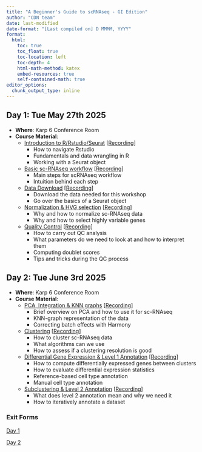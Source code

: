 ```yaml
---
title: "A Beginner's Guide to scRNAseq - GI Edition"
author: "CDN team"
date: last-modified
date-format: "[Last compiled on] D MMMM, YYYY"
format:
  html:
    toc: true
    toc_float: true
    toc-location: left
    toc-depth: 4
    html-math-method: katex
    embed-resources: true
    self-contained-math: true
editor_options: 
  chunk_output_type: inline
---
```


## Day 1: Tue May 27th 2025

-   **Where**: Karp 6 Conference Room
-   **Course Material**:
    -   [Introduction to R/Rstudio/Seurat](http://htmlpreview.github.io/?https://github.com/CellDiscoveryNetwork/beginner-workshop-gi-5-25/blob/main/day-1/1%20-%20Introduction.pdf) [[Recording](https://drive.google.com/file/d/1HoIPLuOT6bteMIPsGSaUd_Pzj0ipcDrI/view?usp=sharing)]
        -   How to navigate Rstudio
        -   Fundamentals and data wrangling in R
        -   Working with a Seurat object
    -   [Basic sc-RNAseq workflow](http://htmlpreview.github.io/?https://github.com/CellDiscoveryNetwork/beginner-workshop-gi-5-25/blob/main/day-1/2-The%20Basic%20scRNAseq%20Analysis%20Workflow.pdf) [[Recording](https://drive.google.com/file/d/1klrojhzCc-_YRzyqGbLETVEwGAu1cK3J/view?usp=sharing)]
        -   Main steps for scRNAseq workflow
        -   Intuition behind each step
    -   [Data Download](http://htmlpreview.github.io/?https://github.com/CellDiscoveryNetwork/beginner-workshop-gi-5-25/blob/main/day-1/3-download-data.html) [[Recording](https://drive.google.com/file/d/1MHB6Dwqf-i2wqETa4aEqYoRXI3x-mVV0/view?usp=sharing)]
        - Download the data needed for this workshop
        - Go over the basics of a Seurat object
    -   [Normalization & HVG selection](http://htmlpreview.github.io/?https://github.com/CellDiscoveryNetwork/beginner-workshop-gi-5-25/blob/main/day-1/4-norm-hvg.html) [[Recording](https://drive.google.com/file/d/1ZtPreTDYu2FsXWEi_2RMPLFcqQPdJ4Tr/view?usp=sharing)]
        -   Why and how to normalize sc-RNAseq data
        -   Why and how to select highly variable genes
    -   [Quality Control](http://htmlpreview.github.io/?https://github.com/CellDiscoveryNetwork/beginner-workshop-gi-5-25/blob/main/day-1/5-QC.html) [[Recording](https://drive.google.com/file/d/1lxRTcX0LL7AkSSpLlU2Sa54C6yLgBERf/view?usp=sharing)]
        -   How to carry out QC analysis
        -   What parameters do we need to look at and how to interpret them
        -   Computing doublet scores
        -   Tips and tricks during the QC process

## Day 2: Tue June 3rd 2025

-   **Where**: Karp 6 Conference Room
-   **Course Material**:
    -   [PCA, Integration & KNN graphs](http://htmlpreview.github.io/?https://github.com/CellDiscoveryNetwork/beginner-workshop-gi-5-25/blob/main/day-2/6-PCA_Harmony_kNN.html) [[Recording](https://drive.google.com/file/d/1b4n1zYj3s9r-BWosw-q70rtPLNSoP3su/view?usp=sharing)]
        -   Brief overview on PCA and how to use it for sc-RNAseq
        -   KNN-graph representation of the data
        -   Correcting batch effects with Harmony
    -   [Clustering](http://htmlpreview.github.io/?https://github.com/CellDiscoveryNetwork/beginner-workshop-gi-5-25/blob/main/day-2/7-Clustering.html) [[Recording](https://drive.google.com/file/d/10T0ompobzsXZPsKcPFtUIO36XwOS_1Eo/view?usp=sharing)]
        -   How to cluster sc-RNAseq data
        -   What algorithms can we use
        -   How to assess if a clustering resolution is good
    -   [Differential Gene Expression & Level 1 Annotation](http://htmlpreview.github.io/?https://github.com/CellDiscoveryNetwork/beginner-workshop-gi-5-25/blob/main/day-2/8-dge-annotlvl1.html) [[Recording](https://drive.google.com/file/d/1fB1_jWP3HzvUOuo2XEofpWJiFgbAE2Tr/view?usp=sharing)]
        -   How to compute differentially expressed genes between clusters
        -   How to evaluate differential expression statistics
        -   Reference-based cell type annotation
        -   Manual cell type annotation
    -   [Subclustering & Level 2 Annotation](http://htmlpreview.github.io/?https://github.com/CellDiscoveryNetwork/beginner-workshop-gi-5-25/blob/main/day-2/9-compositional_analysis.html) [[Recording](https://drive.google.com/file/d/1Nz1A-8oZI70amAGsawWATdeKo8Ft6hU9/view?usp=sharing)]
        -   What does level 2 annotation mean and why we need it
        -   How to iteratively annotate a dataset

### Exit Forms
[Day 1](https://forms.gle/273toLmTTmQ7GBsX7) 

[Day 2](https://forms.gle/vhKtAa3fiPqEk5me6)
